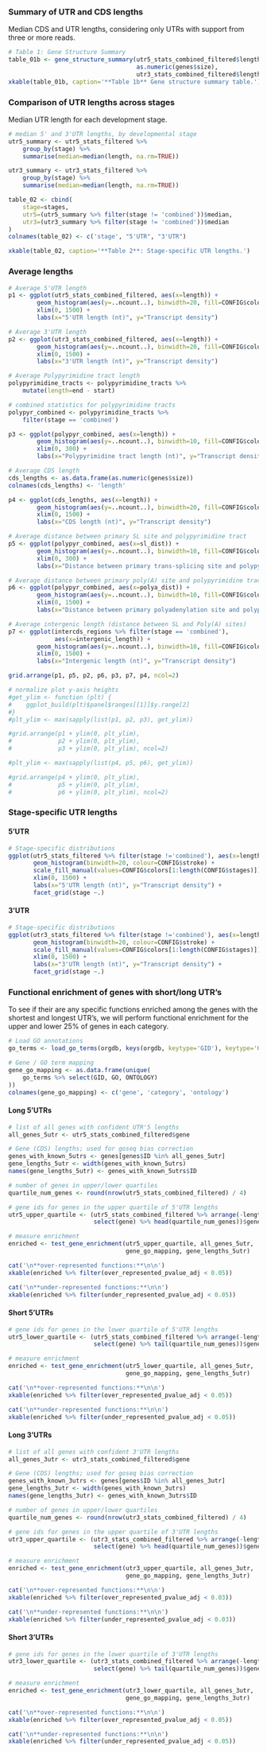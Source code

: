### Summary of UTR and CDS lengths

Median CDS and UTR lengths, considering only UTRs with support from three
or more reads.

```r
# Table 1: Gene Structure Summary
table_01b <- gene_structure_summary(utr5_stats_combined_filtered$length,
                                    as.numeric(genes$size),
                                    utr3_stats_combined_filtered$length)
xkable(table_01b, caption='**Table 1b** Gene structure summary table.')
```

### Comparison of UTR lengths across stages

Median UTR length for each development stage.

```r
# median 5' and 3'UTR lengths, by developmental stage
utr5_summary <- utr5_stats_filtered %>% 
	group_by(stage) %>% 
	summarise(median=median(length, na.rm=TRUE))

utr3_summary <- utr3_stats_filtered %>% 
	group_by(stage) %>% 
	summarise(median=median(length, na.rm=TRUE))

table_02 <- cbind(
	stage=stages,
	utr5=(utr5_summary %>% filter(stage != 'combined'))$median,
	utr3=(utr3_summary %>% filter(stage != 'combined'))$median
)
colnames(table_02) <- c('stage', "5'UTR", "3'UTR")

xkable(table_02, caption='**Table 2**: Stage-specific UTR lengths.')
```

### Average lengths

```r
# Average 5'UTR length
p1 <- ggplot(utr5_stats_combined_filtered, aes(x=length)) + 
        geom_histogram(aes(y=..ncount..), binwidth=20, fill=CONFIG$colors[1], colour=CONFIG$stroke, alpha=0.75) +
        xlim(0, 1500) +
        labs(x="5'UTR length (nt)", y="Transcript density")

# Average 3'UTR length
p2 <- ggplot(utr3_stats_combined_filtered, aes(x=length)) + 
        geom_histogram(aes(y=..ncount..), binwidth=20, fill=CONFIG$colors[1], colour=CONFIG$stroke, alpha=0.75) +
        xlim(0, 1500) +
        labs(x="3'UTR length (nt)", y="Transcript density")

# Average Polypyrimidine tract length
polypyrimidine_tracts <- polypyrimidine_tracts %>% 
    mutate(length=end - start)

# combined statistics for polypyrimidine tracts
polypyr_combined <- polypyrimidine_tracts %>% 
    filter(stage == 'combined')

p3 <- ggplot(polypyr_combined, aes(x=length)) + 
        geom_histogram(aes(y=..ncount..), binwidth=10, fill=CONFIG$colors[1], colour=CONFIG$stroke, alpha=0.75) +
        xlim(0, 300) +
        labs(x="Polypyrimidine tract length (nt)", y="Transcript density")

# Average CDS length
cds_lengths <- as.data.frame(as.numeric(genes$size))
colnames(cds_lengths) <- 'length'

p4 <- ggplot(cds_lengths, aes(x=length)) + 
        geom_histogram(aes(y=..ncount..), binwidth=20, fill=CONFIG$colors[1], colour=CONFIG$stroke, alpha=0.75) +
        xlim(0, 1500) +
        labs(x="CDS length (nt)", y="Transcript density")

# Average distance between primary SL site and polypyrimidine tract
p5 <- ggplot(polypyr_combined, aes(x=sl_dist)) +
        geom_histogram(aes(y=..ncount..), binwidth=10, fill=CONFIG$colors[1], colour=CONFIG$stroke, alpha=0.75) +
        xlim(0, 300) +
        labs(x="Distance between primary trans-splicing site and polypyrimidine tract (nt)", y="Transcript density")

# Average distance between primary poly(A) site and polypyrimidine tract
p6 <- ggplot(polypyr_combined, aes(x=polya_dist)) +
        geom_histogram(aes(y=..ncount..), binwidth=10, fill=CONFIG$colors[1], colour=CONFIG$stroke, alpha=0.75) +
        xlim(0, 1500) +
        labs(x="Distance between primary polyadenylation site and polypyrimidine tract (nt)", y="Transcript density")

# Average intergenic length (distance between SL and Poly(A) sites)
p7 <- ggplot(intercds_regions %>% filter(stage == 'combined'), 
             aes(x=intergenic_length)) +
        geom_histogram(aes(y=..ncount..), binwidth=10, fill=CONFIG$colors[1], colour=CONFIG$stroke, alpha=0.75) +
        xlim(0, 1500) +
        labs(x="Intergenic length (nt)", y="Transcript density")

grid.arrange(p1, p5, p2, p6, p3, p7, p4, ncol=2)

# normalize plot y-axis heights
#get_ylim <- function (plt) {
#    ggplot_build(plt)$panel$ranges[[1]]$y.range[2]
#}
#plt_ylim <- max(sapply(list(p1, p2, p3), get_ylim))

#grid.arrange(p1 + ylim(0, plt_ylim), 
#             p2 + ylim(0, plt_ylim),
#             p3 + ylim(0, plt_ylim), ncol=2)

#plt_ylim <- max(sapply(list(p4, p5, p6), get_ylim))

#grid.arrange(p4 + ylim(0, plt_ylim), 
#             p5 + ylim(0, plt_ylim), 
#             p6 + ylim(0, plt_ylim), ncol=2)
```

### Stage-specific UTR lengths

#### 5'UTR

```r
# Stage-specific distributions
ggplot(utr5_stats_filtered %>% filter(stage !='combined'), aes(x=length, group=stage, fill=stage)) + 
       geom_histogram(binwidth=20, colour=CONFIG$stroke) +
       scale_fill_manual(values=CONFIG$colors[1:length(CONFIG$stages)]) +
       xlim(0, 1500) +
       labs(x="5'UTR length (nt)", y="Transcript density") +
       facet_grid(stage ~.)
```

#### 3'UTR

```r
# Stage-specific distributions
ggplot(utr3_stats_filtered %>% filter(stage !='combined'), aes(x=length, group=stage, fill=stage)) + 
       geom_histogram(binwidth=20, colour=CONFIG$stroke) +
       scale_fill_manual(values=CONFIG$colors[1:length(CONFIG$stages)]) +
       xlim(0, 1500) +
       labs(x="3'UTR length (nt)", y="Transcript density") +
       facet_grid(stage ~.)
```

### Functional enrichment of genes with short/long UTR's

To see if their are any specific functions enriched among the genes with the
shortest and longest UTR's, we will perform functional enrichment for the upper
and lower 25% of genes in each category.

```r
# Load GO annotations
go_terms <- load_go_terms(orgdb, keys(orgdb, keytype='GID'), keytype='GID')

# Gene / GO term mapping
gene_go_mapping <- as.data.frame(unique(
    go_terms %>% select(GID, GO, ONTOLOGY)
))
colnames(gene_go_mapping) <- c('gene', 'category', 'ontology')
```

#### Long 5'UTRs

```r
# list of all genes with confident UTR'5 lengths
all_genes_5utr <- utr5_stats_combined_filtered$gene

# Gene (CDS) lengths; used for goseq bias correction
genes_with_known_5utrs <- genes[genes$ID %in% all_genes_5utr]
gene_lengths_5utr <- width(genes_with_known_5utrs)
names(gene_lengths_5utr) <- genes_with_known_5utrs$ID

# number of genes in upper/lower quartiles
quartile_num_genes <- round(nrow(utr5_stats_combined_filtered) / 4)

# gene ids for genes in the upper quartile of 5'UTR lengths
utr5_upper_quartile <- (utr5_stats_combined_filtered %>% arrange(-length) %>% 
                        select(gene) %>% head(quartile_num_genes))$gene

# measure enrichment
enriched <- test_gene_enrichment(utr5_upper_quartile, all_genes_5utr,
                                 gene_go_mapping, gene_lengths_5utr)

cat('\n**over-represented functions:**\n\n')
xkable(enriched %>% filter(over_represented_pvalue_adj < 0.05))

cat('\n**under-represented functions:**\n\n')
xkable(enriched %>% filter(under_represented_pvalue_adj < 0.05))
```

#### Short 5'UTRs

```r
# gene ids for genes in the lower quartile of 5'UTR lengths
utr5_lower_quartile <- (utr5_stats_combined_filtered %>% arrange(-length) %>% 
                        select(gene) %>% tail(quartile_num_genes))$gene

# measure enrichment
enriched <- test_gene_enrichment(utr5_lower_quartile, all_genes_5utr,
                                 gene_go_mapping, gene_lengths_5utr)

cat('\n**over-represented functions:**\n\n')
xkable(enriched %>% filter(over_represented_pvalue_adj < 0.05))

cat('\n**under-represented functions:**\n\n')
xkable(enriched %>% filter(under_represented_pvalue_adj < 0.05))
```

#### Long 3'UTRs

```r
# list of all genes with confident 3'UTR lengths
all_genes_3utr <- utr3_stats_combined_filtered$gene

# Gene (CDS) lengths; used for goseq bias correction
genes_with_known_3utrs <- genes[genes$ID %in% all_genes_3utr]
gene_lengths_3utr <- width(genes_with_known_3utrs)
names(gene_lengths_3utr) <- genes_with_known_3utrs$ID

# number of genes in upper/lower quartiles
quartile_num_genes <- round(nrow(utr3_stats_combined_filtered) / 4)

# gene ids for genes in the upper quartile of 3'UTR lengths
utr3_upper_quartile <- (utr3_stats_combined_filtered %>% arrange(-length) %>% 
                        select(gene) %>% head(quartile_num_genes))$gene

# measure enrichment
enriched <- test_gene_enrichment(utr3_upper_quartile, all_genes_3utr,
                                 gene_go_mapping, gene_lengths_3utr)

cat('\n**over-represented functions:**\n\n')
xkable(enriched %>% filter(over_represented_pvalue_adj < 0.03))

cat('\n**under-represented functions:**\n\n')
xkable(enriched %>% filter(under_represented_pvalue_adj < 0.03))
```

#### Short 3'UTRs

```r
# gene ids for genes in the lower quartile of 3'UTR lengths
utr3_lower_quartile <- (utr3_stats_combined_filtered %>% arrange(-length) %>% 
                        select(gene) %>% tail(quartile_num_genes))$gene

# measure enrichment
enriched <- test_gene_enrichment(utr3_lower_quartile, all_genes_3utr,
                                 gene_go_mapping, gene_lengths_3utr)

cat('\n**over-represented functions:**\n\n')
xkable(enriched %>% filter(over_represented_pvalue_adj < 0.05))

cat('\n**under-represented functions:**\n\n')
xkable(enriched %>% filter(under_represented_pvalue_adj < 0.05))
```
